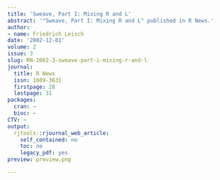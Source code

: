 ```yaml
---
title: 'Sweave, Part I: Mixing R and L'
abstract: '"Sweave, Part I: Mixing R and L" published in R News.'
author:
- name: Friedrich Leisch
date: '2002-12-01'
volume: 2
issue: 3
slug: RN-2002-3-sweave-part-i-mixing-r-and-l
journal:
  title: R News
  issn: 1609-3631
  firstpage: 28
  lastpage: 31
packages:
  cran: ~
  bioc: ~
CTV: ~
output:
  rjtools::rjournal_web_article:
    self_contained: no
    toc: no
    legacy_pdf: yes
preview: preview.png

---
```

